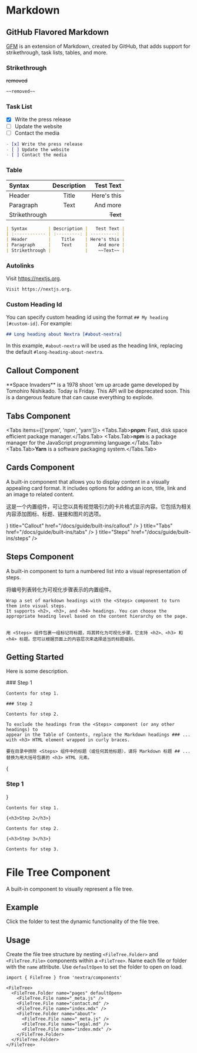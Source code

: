 # Markdown

## GitHub Flavored Markdown

[GFM](https://github.github.com/gfm) is an extension of Markdown, created by
GitHub, that adds support for strikethrough, task lists, tables, and more.

### Strikethrough

~~removed~~

```md filename="Markdown"
~~removed~~
```

### Task List

- [x] Write the press release
- [ ] Update the website
- [ ] Contact the media

```md filename="Markdown"
- [x] Write the press release
- [ ] Update the website
- [ ] Contact the media
```

### Table

| Syntax        | Description |   Test Text |
| :------------ | :---------: | ----------: |
| Header        |    Title    | Here's this |
| Paragraph     |    Text     |    And more |
| Strikethrough |             |    ~~Text~~ |

```md filename="Markdown"
| Syntax        | Description |   Test Text |
| :------------ | :---------: | ----------: |
| Header        |    Title    | Here's this |
| Paragraph     |    Text     |    And more |
| Strikethrough |             |    ~~Text~~ |
```

### Autolinks

Visit https://nextjs.org.

```md
Visit https://nextjs.org.
```

### Custom Heading Id

You can specify custom heading id using the format `## My heading [#custom-id]`.
For example:

```md filename="Markdown"
## Long heading about Nextra [#about-nextra]
```

In this example, `#about-nextra` will be used as the heading link, replacing the
default `#long-heading-about-nextra`.

## Callout Component


<Callout emoji="👾">
    **Space Invaders** is a 1978 shoot 'em up arcade game developed by Tomohiro
    Nishikado.
</Callout>

<Callout type="info" emoji="ℹ️">
    Today is Friday.
</Callout>

<Callout type="warning" emoji="⚠️">
    This API will be deprecated soon.
</Callout>

<Callout type="error" emoji="️🚫">
    This is a dangerous feature that can cause everything to explode.
</Callout>

## Tabs Component


<Tabs items={['pnpm', 'npm', 'yarn']}>
    <Tabs.Tab>**pnpm**: Fast, disk space efficient package manager.</Tabs.Tab>
    <Tabs.Tab>**npm** is a package manager for the JavaScript programming language.</Tabs.Tab>
    <Tabs.Tab>**Yarn** is a software packaging system.</Tabs.Tab>
</Tabs>

## Cards Component

A built-in component that allows you to display content in a visually appealing card format. It includes options for adding an icon, title, link and an image to related content.

这是一个内置组件，可让您以具有视觉吸引力的卡片格式显示内容。它包括为相关内容添加图标、标题、链接和图片的选项。


<Cards>
    <Cards.Card
        icon={<WarningIcon />}
        title="Callout"
        href="/docs/guide/built-ins/callout"
    />
    <Cards.Card
        icon={<CardsIcon />}
        title="Tabs"
        href="/docs/guide/built-ins/tabs"
    />
    <Cards.Card
        icon={<OneIcon />}
        title="Steps"
        href="/docs/guide/built-ins/steps"
    />
</Cards>

## Steps Component

A built-in component to turn a numbered list into a visual representation of steps.

将编号列表转化为可视化步骤表示的内置组件。


```text
Wrap a set of markdown headings with the <Steps> component to turn them into visual steps.
It supports <h2>, <h3>, and <h4> headings. You can choose the appropriate heading level based on the content hierarchy on the page.


用 <Steps> 组件包裹一组标记符标题，将其转化为可视化步骤。它支持 <h2>、<h3> 和 <h4> 标题。您可以根据页面上的内容层次来选择适当的标题级别。
```



## Getting Started

Here is some description.

<Steps>
    ### Step 1

    Contents for step 1.

    ### Step 2

    Contents for step 2.
</Steps>

```text
To exclude the headings from the <Steps> component (or any other headings) to
appear in the Table of Contents, replace the Markdown headings ### ... with <h3> HTML element wrapped in curly braces.

要在目录中排除 <Steps> 组件中的标题（或任何其他标题），请将 Markdown 标题 ## ... 替换为用大括号包裹的 <h3> HTML 元素。
```

<Steps>
    {<h3>Step 1</h3>}

    Contents for step 1.

    {<h3>Step 2</h3>}

    Contents for step 2.

    {<h3>Step 3</h3>}

    Contents for step 3.
</Steps>


# File Tree Component

A built-in component to visually represent a file tree.

## Example

Click the folder to test the dynamic functionality of the file tree.

<FileTree>
    <FileTree.Folder name="pages" defaultOpen>
        <FileTree.File name="_meta.js" />
        <FileTree.File name="contact.md" />
        <FileTree.File name="index.mdx" />
        <FileTree.Folder name="about">
            <FileTree.File name="_meta.js" />
            <FileTree.File name="legal.md" />
            <FileTree.File name="index.mdx" />
        </FileTree.Folder>
    </FileTree.Folder>
</FileTree>

## Usage

Create the file tree structure by nesting `<FileTree.Folder>` and
`<FileTree.File>` components within a `<FileTree>`. Name each file or folder
with the `name` attribute. Use `defaultOpen` to set the folder to open on load.

```mdx filename="MDX"
import { FileTree } from 'nextra/components'

<FileTree>
  <FileTree.Folder name="pages" defaultOpen>
    <FileTree.File name="_meta.js" />
    <FileTree.File name="contact.md" />
    <FileTree.File name="index.mdx" />
    <FileTree.Folder name="about">
      <FileTree.File name="_meta.js" />
      <FileTree.File name="legal.md" />
      <FileTree.File name="index.mdx" />
    </FileTree.Folder>
  </FileTree.Folder>
</FileTree>
```